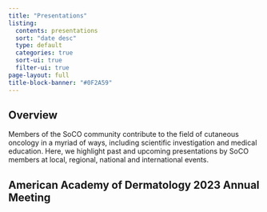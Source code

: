 ```yaml
---
title: "Presentations"
listing:
  contents: presentations  
  sort: "date desc"
  type: default
  categories: true
  sort-ui: true
  filter-ui: true 
page-layout: full
title-block-banner: "#0F2A59"
---
```


## Overview
Members of the SoCO community contribute to the field of cutaneous oncology in a myriad of ways, including scientific investigation and medical education. Here, we highlight past and upcoming presentations by SoCO members at local, regional, national and international events.  


## American Academy of Dermatology 2023 Annual Meeting
:::{#AAD_Annual_Meeting_2023}
:::